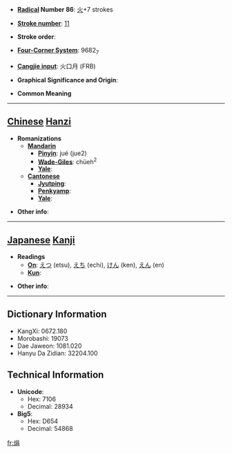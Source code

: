* '''[[Wiktionary:Chinese radical index| Radical]] Number 86''': [[Wiktionary:Chinese radical index 火|火]]+7 strokes

* '''[[Wiktionary:Chinese total strokes index|Stroke number]]''': [[Wiktionary:Chinese total strokes index 11|11]]

* '''Stroke order''': 

* '''[[Wiktionary:Chinese four corner index|Four-Corner System]]''': 9682<sub>7</sub>

* '''[[Wiktionary:Chinese Cangjie index|Cangjie input]]''': 火口月 (FRB)

* '''Graphical Significance and Origin''': 

* '''Common Meaning'''

----

== [[Chinese]] [[Hanzi]] ==

* '''Romanizations'''
** '''[[Mandarin]]'''
*** '''[[Pinyin]]''': jué (jue2)
*** '''[[Wade-Giles]]''': chüeh<sup>2</sup>
*** '''[[Yale]]''': 
** '''[[Cantonese]]'''
*** '''[[Jyutping]]''':
*** '''[[Penkyamp]]''': 
*** '''[[Yale]]''': 

* '''Other info''': 

----

== [[Japanese]] [[Kanji]] ==

* '''Readings'''
** '''[[On]]''': [[えつ]] (etsu), [[えち]] (echi), [[けん]] (ken), [[えん]] (en)
** '''[[Kun]]''': 

* '''Other info''':  

----

== Dictionary Information ==

* KangXi: 0672.180
* Morobashi: 19073
* Dae Jaweon: 1081.020
* Hanyu Da Zidian: 32204.100

== Technical Information ==

* '''Unicode''':
** Hex: 7106
** Decimal: 28934
* '''Big5''':
** Hex: D654
** Decimal: 54868

[[fr:焆]]